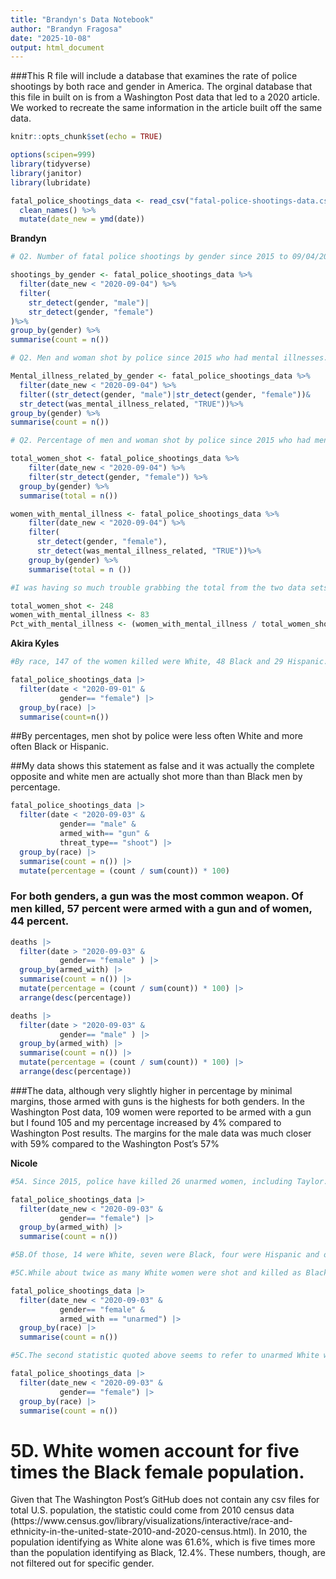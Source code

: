 ```yaml
---
title: "Brandyn's Data Notebook"
author: "Brandyn Fragosa"
date: "2025-10-08"
output: html_document
---
```

###This R file will include a database that examines the rate of police shootings by both race and gender in America. The orginal database that this file in built on is from a Washington Post data that led to a 2020 article. We worked to recreate the same information in the article built off the same data. 

```r
knitr::opts_chunk$set(echo = TRUE)
```

```r
options(scipen=999)
library(tidyverse)
library(janitor)
library(lubridate)
```

```r
fatal_police_shootings_data <- read_csv("fatal-police-shootings-data.csv") %>% 
  clean_names() %>% 
  mutate(date_new = ymd(date))
```
**Brandyn**
```r
# Q2. Number of fatal police shootings by gender since 2015 to 09/04/2020 (publication of the article.

shootings_by_gender <- fatal_police_shootings_data %>% 
  filter(date_new < "2020-09-04") %>% 
  filter(
    str_detect(gender, "male")|
    str_detect(gender, "female")
)%>% 
group_by(gender) %>%
summarise(count = n())
```

```r
# Q2. Men and woman shot by police since 2015 who had mental illnesses.

Mental_illness_related_by_gender <- fatal_police_shootings_data %>% 
  filter(date_new < "2020-09-04") %>% 
  filter((str_detect(gender, "male")|str_detect(gender, "female"))&
  str_detect(was_mental_illness_related, "TRUE"))%>% 
group_by(gender) %>%
summarise(count = n())
```

```r
# Q2. Percentage of men and woman shot by police since 2015 who had mental illnesses.

total_women_shot <- fatal_police_shootings_data %>% 
    filter(date_new < "2020-09-04") %>% 
    filter(str_detect(gender, "female")) %>% 
  group_by(gender) %>%
  summarise(total = n())

women_with_mental_illness <- fatal_police_shootings_data %>% 
    filter(date_new < "2020-09-04") %>% 
    filter(
      str_detect(gender, "female"),
      str_detect(was_mental_illness_related, "TRUE"))%>% 
    group_by(gender) %>% 
    summarise(total = n ())

#I was having so much trouble grabbing the total from the two data sets and could not figure it out, I tried using chatgpt to explain whats wrong with my code but nothing would give me the values I needed.

total_women_shot <- 248
women_with_mental_illness <- 83
Pct_with_mental_illness <- (women_with_mental_illness / total_women_shot) * 100
```

**Akira Kyles**
```r
#By race, 147 of the women killed were White, 48 Black and 29 Hispanic. Five were Native American, four were Asian and three were other races.

fatal_police_shootings_data |> 
  filter(date < "2020-09-01" &
           gender== "female") |> 
  group_by(race) |> 
  summarise(count=n()) 
```
##By percentages, men shot by police were less often White and more often Black or Hispanic. 

##My data shows this statement as false and it was actually the complete opposite and white men are actually shot more than than Black men by percentage.    
```r


fatal_police_shootings_data |> 
  filter(date < "2020-09-03" &
           gender== "male" & 
           armed_with== "gun" & 
           threat_type== "shoot") |> 
  group_by(race) |> 
  summarise(count = n()) |> 
  mutate(percentage = (count / sum(count)) * 100)
```
### For both genders, a gun was the most common weapon. Of men killed, 57 percent were armed with a gun and of women, 44 percent.
```r
deaths |> 
  filter(date > "2020-09-03" &
           gender== "female" ) |>
  group_by(armed_with) |> 
  summarise(count = n()) |> 
  mutate(percentage = (count / sum(count)) * 100) |> 
  arrange(desc(percentage))

```

```r
deaths |> 
  filter(date > "2020-09-03" &
           gender== "male" ) |>
  group_by(armed_with) |> 
  summarise(count = n()) |> 
  mutate(percentage = (count / sum(count)) * 100) |> 
  arrange(desc(percentage))
```
###The data, although very slightly higher in percentage by minimal margins, those armed with guns is the highests for both genders. In the Washington Post data, 109 women were reported to be armed with a gun but I found 105 and my percentage increased by 4% compared to Washington Post results. The margins for the male data was much closer with 59% compared to the Washington Post's 57%

**Nicole**
```r
#5A. Since 2015, police have killed 26 unarmed women, including Taylor.

fatal_police_shootings_data |>
  filter(date_new < "2020-09-03" & 
           gender== "female") |>
  group_by(armed_with) |>
  summarise(count = n())
```

```r
#5B.Of those, 14 were White, seven were Black, four were Hispanic and one’s race was unknown.

#5C.While about twice as many White women were shot and killed as Black women...

fatal_police_shootings_data |>
  filter(date_new < "2020-09-03" & 
           gender== "female" &
           armed_with == "unarmed") |>
  group_by(race) |>
  summarise(count = n())
```

```r
#5C.The second statistic quoted above seems to refer to unarmed White women in comparison to unarmed Black women, because White women fatally shot by police would otherwise be about three times as many as Black women. 

fatal_police_shootings_data |>
  filter(date_new < "2020-09-03" & 
           gender== "female") |>
  group_by(race) |>
  summarise(count = n())
```

  
# 5D. White women account for five times the Black female population.
Given that The Washington Post's GitHub does not contain any csv files for total U.S. population, the statistic could come from 2010 census data (https://www.census.gov/library/visualizations/interactive/race-and-ethnicity-in-the-united-state-2010-and-2020-census.html). In 2010, the population identifying as White alone was 61.6%, which is five times more than the population identifying as Black, 12.4%. These numbers, though, are not filtered out for specific gender.  